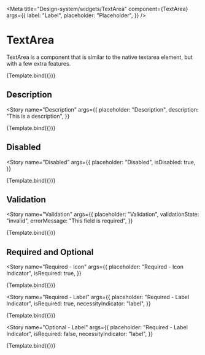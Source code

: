 

<Meta
  title="Design-system/widgets/TextArea"
  component={TextArea}
  args={{
    label: "Label",
    placeholder: "Placeholder",
  }}
/>


# TextArea

TextArea is a component that is similar to the native textarea element, but with a few extra features.

<Canvas>
  <Story name="TextArea">{Template.bind({})}</Story>
</Canvas>

<ArgsTable of={TextArea} story="TextArea" />

## Description

<Story
  name="Description"
  args={{
    placeholder: "Description",
    description: "This is a description",
  }}
>
  {Template.bind({})}
</Story>

## Disabled

<Story
  name="Disabled"
  args={{
    placeholder: "Disabled",
    isDisabled: true,
  }}
>
  {Template.bind({})}
</Story>

## Validation

<Story
  name="Validation"
  args={{
    placeholder: "Validation",
    validationState: "invalid",
    errorMessage: "This field is required",
  }}
>
  {Template.bind({})}
</Story>

## Required and Optional

<Story
  name="Required - Icon"
  args={{
    placeholder: "Required - Icon Indicator",
    isRequired: true,
  }}
>
  {Template.bind({})}
</Story>

<Story
  name="Required - Label"
  args={{
    placeholder: "Required - Label Indicator",
    isRequired: true,
    necessityIndicator: "label",
  }}
>
  {Template.bind({})}
</Story>

<Story
  name="Optional - Label"
  args={{
    placeholder: "Required - Label Indicator",
    isRequired: false,
    necessityIndicator: "label",
  }}
>
  {Template.bind({})}
</Story>
